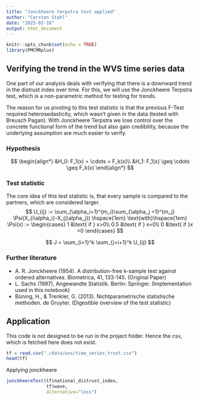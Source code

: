 ```yaml
---
title: "Jonckheere terpstra test applied"
author: "Carsten Stahl"
date: "2025-02-10"
output: html_document
---
```


```r
knitr::opts_chunk$set(echo = TRUE)
library(PMCMRplus)
```

## Verifying the trend in the WVS time series data
One part of our analysis deals with verifying that there is a downward trend in the distrust index over time. For this, we will use the Jonckheere Terpstra test, which is a non-parametric method for testing for trends.

The reason for us pivoting to this test statistic is that the previous F-Test required heterosedasticity, which wasn't given in the data (tested with Breusch Pagan). With Jonckheere Terpstra we lose control over the concrete functional form of the trend but also gain credibility, because the underlying assumption are much easier to verify.

### Hypothesis
$$
\begin{align*}
&H_0: F_1(x) = \cdots = F_k(x)\\
&H_1: F_1(x) \geq \cdots \geq F_k(x)
\end{align*}
$$

### Test statistic
The core idea of this test statistic is, that every sample is compared to the partners, which are considered larger.
$$
U_{ij} := \sum_{\alpha_i=1}^{m_i}\sum_{\alpha_j =1}^{m_j} \Psi(X_{i\alpha_i}-X_{j\alpha_j}) \hspace{1em} \text{with}\hspace{1em} \Psi(x) := \begin{cases}
    1 &\text{ if } x>0\\
    0.5 &\text{ if } x=0\\
    0 &\text{ if }x <0
\end{cases}
$$

$$
J = \sum_{i=1}^k \sum_{j=i+1}^k U_{ij}
$$

### Further literature
- A. R. Jonckheere (1954). A distribution-free k-sample test against ordered alternatives. Biometrica, 41, 133-145. (Original Paper)
- L. Sachs (1997), Angewandte Statistik. Berlin: Springer. (Implementation used in this notebook)
- Büning, H., & Trenkler, G. (2013). Nichtparametrische statistische methoden. de Gruyter. (Digestible overview of the test statistic)

## Application
This code is not designed to be run in the project folder. Hence the csv, which is fetched here does not exist.

```r
tf = read.csv("./data/wvs/time_series_trust.csv")
head(tf)
```
Applying jonckheere
```r
jonckheereTest(tf$national_distrust_index,
               tf$wave,
               alternative="less")
```

